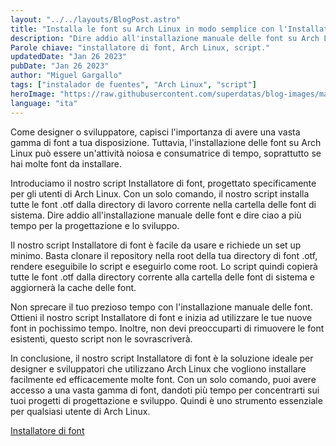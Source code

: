 ```yaml
---
layout: "../../layouts/BlogPost.astro"
title: "Installa le font su Arch Linux in modo semplice con l'Installatore di font"
description: "Dire addio all'installazione manuale delle font su Arch Linux con il nostro script facile da usare Installatore di font. Installa tutte le font .otf dalla directory corrente con un solo comando."
Parole chiave: "installatore di font, Arch Linux, script."
updatedDate: "Jan 26 2023"
pubDate: "Jan 26 2023"
author: "Miguel Gargallo"
tags: ["instalador de fuentes", "Arch Linux", "script"]
heroImage: "https://raw.githubusercontent.com/superdatas/blog-images/main/ai-advancement-science.png"
language: "ita"
--- 
```


Come designer o sviluppatore, capisci l'importanza di avere una vasta gamma di font a tua disposizione. Tuttavia, l'installazione delle font su Arch Linux può essere un'attività noiosa e consumatrice di tempo, soprattutto se hai molte font da installare.

Introduciamo il nostro script Installatore di font, progettato specificamente per gli utenti di Arch Linux. Con un solo comando, il nostro script installa tutte le font .otf dalla directory di lavoro corrente nella cartella delle font di sistema. Dire addio all'installazione manuale delle font e dire ciao a più tempo per la progettazione e lo sviluppo.

Il nostro script Installatore di font è facile da usare e richiede un set up minimo. Basta clonare il repository nella root della tua directory di font .otf, rendere eseguibile lo script e eseguirlo come root. Lo script quindi copierà tutte le font .otf dalla directory corrente alla cartella delle font di sistema e aggiornerà la cache delle font.

Non sprecare il tuo prezioso tempo con l'installazione manuale delle font. Ottieni il nostro script Installatore di font e inizia ad utilizzare le tue nuove font in pochissimo tempo. Inoltre, non devi preoccuparti di rimuovere le font esistenti, questo script non le sovrascriverà.

In conclusione, il nostro script Installatore di font è la soluzione ideale per designer e sviluppatori che utilizzano Arch Linux che vogliono installare facilmente ed efficacemente molte font. Con un solo comando, puoi avere accesso a una vasta gamma di font, dandoti più tempo per concentrarti sui tuoi progetti di progettazione e sviluppo. Quindi è uno strumento essenziale per qualsiasi utente di Arch Linux.

[Installatore di font](https://github.com/miguelgargallo/install-arch-fonts)